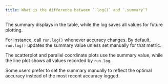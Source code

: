 ```yaml
---
title: What is the difference between `.log()` and `.summary`?
---
```


The summary displays in the table, while the log saves all values for future plotting.

For instance, call `run.log()` whenever accuracy changes. By default, `run.log()` updates the summary value unless set manually for that metric.

The scatterplot and parallel coordinate plots use the summary value, while the line plot shows all values recorded by `run.log`.

Some users prefer to set the summary manually to reflect the optimal accuracy instead of the most recent accuracy logged.
